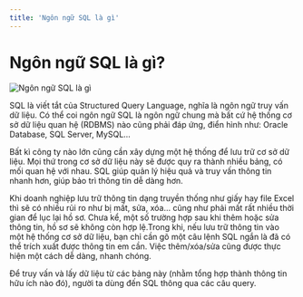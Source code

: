 ```yaml
---
title: 'Ngôn ngữ SQL là gì'
---
```


# Ngôn ngữ SQL là gì?

![Ngôn ngữ SQL là gì](/static/media/sql.png)

SQL là viết tắt của Structured Query Language, nghĩa là ngôn ngữ truy vấn dữ liệu. Có thể coi ngôn ngữ SQL là ngôn ngữ chung mà bất cứ hệ thống cơ sở dữ liệu quan hệ (RDBMS) nào cũng phải đáp ứng, điển hình như: Oracle Database, SQL Server, MySQL…

Bất kì công ty nào lớn cũng cần xây dựng một hệ thống để lưu trữ cơ sở dữ liệu. Mọi thứ trong cơ sở dữ liệu này sẽ được quy ra thành nhiều bảng, có mối quan hệ với nhau. SQL giúp quản lý hiệu quả và truy vấn thông tin nhanh hơn, giúp bảo trì thông tin dễ dàng hơn.

Khi doanh nghiệp lưu trữ thông tin dạng truyền thống như giấy hay file Excel thì sẽ có nhiều rủi ro như bị mất, sửa, xóa… cũng như phải mất rất nhiều thời gian để lục lại hồ sơ. Chưa kể, một số trường hợp sau khi thêm hoặc sửa thông tin, hồ sơ sẽ không còn hợp lệ.Trong khi, nếu lưu trữ thông tin vào một hệ thống cơ sở dữ liệu, bạn chỉ cần gõ một câu lệnh SQL ngắn là đã có thể trích xuất được thông tin em cần. Việc thêm/xóa/sửa cũng được thực hiện một cách dễ dàng, nhanh chóng.

Để truy vấn và lấy dữ liệu từ các bảng này (nhằm tổng hợp thành thông tin hữu ích nào đó), người ta dùng đến SQL thông qua các câu query.
